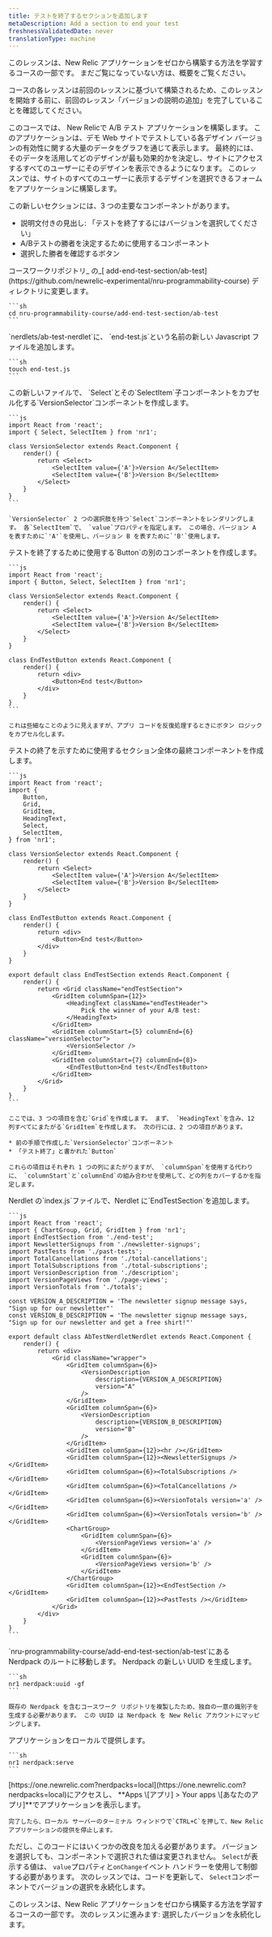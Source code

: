 ```yaml
---
title: テストを終了するセクションを追加します
metaDescription: Add a section to end your test
freshnessValidatedDate: never
translationType: machine
---
```


<Callout variant="tip">
  このレッスンは、New Relic アプリケーションをゼロから構築する方法を学習するコースの一部です。 まだご覧になっていない方は、概要をご覧ください。

  コースの各レッスンは前回のレッスンに基づいて構築されるため、このレッスンを開始する前に、前回のレッスン「バージョンの説明の追加」を完了していることを確認してください。
</Callout>

このコースでは、 New Relicで A/B テスト アプリケーションを構築します。 このアプリケーションは、デモ Web サイトでテストしている各デザイン バージョンの有効性に関する大量のデータをグラフを通じて表示します。 最終的には、そのデータを活用してどのデザインが最も効果的かを決定し、サイトにアクセスするすべてのユーザーにそのデザインを表示できるようになります。 このレッスンでは、サイトのすべてのユーザーに表示するデザインを選択できるフォームをアプリケーションに構築します。

この新しいセクションには、3 つの主要なコンポーネントがあります。

* 説明文付きの見出し: 「テストを終了するにはバージョンを選択してください」
* A/Bテストの勝者を決定するために使用するコンポーネント
* 選択した勝者を確認するボタン

<Steps>
  <Step>
    コースワークリポジトリ_ の_[ add-end-test-section/ab-test](https://github.com/newrelic-experimental/nru-programmability-course) ディレクトリに変更します。

    ```sh
    cd nru-programmability-course/add-end-test-section/ab-test
    ```
  </Step>

  <Step>
    `nerdlets/ab-test-nerdlet`に、 `end-test.js`という名前の新しい Javascript ファイルを追加します。

    ```sh
    touch end-test.js
    ```
  </Step>

  <Step>
    この新しいファイルで、 `Select`とその`SelectItem`子コンポーネントをカプセル化する`VersionSelector`コンポーネントを作成します。

    ```js
    import React from 'react';
    import { Select, SelectItem } from 'nr1';

    class VersionSelector extends React.Component {
        render() {
            return <Select>
                <SelectItem value={'A'}>Version A</SelectItem>
                <SelectItem value={'B'}>Version B</SelectItem>
            </Select>
        }
    }
    ```

    `VersionSelector` 2 つの選択肢を持つ`Select`コンポーネントをレンダリングします。 各`SelectItem`で、 `value`プロパティを指定します。 この場合、バージョン A を表すために`'A'`を使用し、バージョン B を表すために`'B'`使用します。
  </Step>

  <Step>
    テストを終了するために使用する`Button`の別のコンポーネントを作成します。

    ```js
    import React from 'react';
    import { Button, Select, SelectItem } from 'nr1';

    class VersionSelector extends React.Component {
        render() {
            return <Select>
                <SelectItem value={'A'}>Version A</SelectItem>
                <SelectItem value={'B'}>Version B</SelectItem>
            </Select>
        }
    }

    class EndTestButton extends React.Component {
        render() {
            return <div>
                <Button>End test</Button>
            </div>
        }
    }
    ```

    これは些細なことのように見えますが、アプリ コードを反復処理するときにボタン ロジックをカプセル化します。
  </Step>

  <Step>
    テストの終了を示すために使用するセクション全体の最終コンポーネントを作成します。

    ```js
    import React from 'react';
    import {
        Button,
        Grid,
        GridItem,
        HeadingText,
        Select,
        SelectItem,
    } from 'nr1';

    class VersionSelector extends React.Component {
        render() {
            return <Select>
                <SelectItem value={'A'}>Version A</SelectItem>
                <SelectItem value={'B'}>Version B</SelectItem>
            </Select>
        }
    }

    class EndTestButton extends React.Component {
        render() {
            return <div>
                <Button>End test</Button>
            </div>
        }
    }

    export default class EndTestSection extends React.Component {
        render() {
            return <Grid className="endTestSection">
                <GridItem columnSpan={12}>
                    <HeadingText className="endTestHeader">
                        Pick the winner of your A/B test:
                    </HeadingText>
                </GridItem>
                <GridItem columnStart={5} columnEnd={6} className="versionSelector">
                    <VersionSelector />
                </GridItem>
                <GridItem columnStart={7} columnEnd={8}>
                    <EndTestButton>End test</EndTestButton>
                </GridItem>
            </Grid>
        }
    }
    ```

    ここでは、3 つの項目を含む`Grid`を作成します。 まず、 `HeadingText`を含み、12 列すべてにまたがる`GridItem`を作成します。 次の行には、2 つの項目があります。

    * 前の手順で作成した`VersionSelector`コンポーネント
    * 「テスト終了」と書かれた`Button`

    これらの項目はそれぞれ 1 つの列にまたがりますが、 `columnSpan`を使用する代わりに、 `columnStart`と`columnEnd`の組み合わせを使用して、どの列をカバーするかを指定します。
  </Step>

  <Step>
    Nerdlet の`index.js`ファイルで、Nerdlet に`EndTestSection`を追加します。

    ```js
    import React from 'react';
    import { ChartGroup, Grid, GridItem } from 'nr1';
    import EndTestSection from './end-test';
    import NewsletterSignups from './newsletter-signups';
    import PastTests from './past-tests';
    import TotalCancellations from './total-cancellations';
    import TotalSubscriptions from './total-subscriptions';
    import VersionDescription from './description';
    import VersionPageViews from './page-views';
    import VersionTotals from './totals';

    const VERSION_A_DESCRIPTION = 'The newsletter signup message says, "Sign up for our newsletter"'
    const VERSION_B_DESCRIPTION = 'The newsletter signup message says, "Sign up for our newsletter and get a free shirt!"'

    export default class AbTestNerdletNerdlet extends React.Component {
        render() {
            return <div>
                <Grid className="wrapper">
                    <GridItem columnSpan={6}>
                        <VersionDescription
                            description={VERSION_A_DESCRIPTION}
                            version="A"
                        />
                    </GridItem>
                    <GridItem columnSpan={6}>
                        <VersionDescription
                            description={VERSION_B_DESCRIPTION}
                            version="B"
                        />
                    </GridItem>
                    <GridItem columnSpan={12}><hr /></GridItem>
                    <GridItem columnSpan={12}><NewsletterSignups /></GridItem>
                    <GridItem columnSpan={6}><TotalSubscriptions /></GridItem>
                    <GridItem columnSpan={6}><TotalCancellations /></GridItem>
                    <GridItem columnSpan={6}><VersionTotals version='a' /></GridItem>
                    <GridItem columnSpan={6}><VersionTotals version='b' /></GridItem>
                    <ChartGroup>
                        <GridItem columnSpan={6}>
                            <VersionPageViews version='a' />
                        </GridItem>
                        <GridItem columnSpan={6}>
                            <VersionPageViews version='b' />
                        </GridItem>
                    </ChartGroup>
                    <GridItem columnSpan={12}><EndTestSection /></GridItem>
                    <GridItem columnSpan={12}><PastTests /></GridItem>
                </Grid>
            </div>
        }
    }
    ```
  </Step>

  <Step>
    `nru-programmability-course/add-end-test-section/ab-test`にある Nerdpack のルートに移動します。
  </Step>

  <Step>
    Nerdpack の新しい UUID を生成します。

    ```sh
    nr1 nerdpack:uuid -gf
    ```

    既存の Nerdpack を含むコースワーク リポジトリを複製したため、独自の一意の識別子を生成する必要があります。 この UUID は Nerdpack を New Relic アカウントにマッピングします。
  </Step>

  <Step>
    アプリケーションをローカルで提供します。

    ```sh
    nr1 nerdpack:serve
    ```
  </Step>

  <Step>
    [https://one.newrelic.com?nerdpacks=local](https://one.newrelic.com?nerdpacks=local)にアクセスし、 **Apps \[アプリ] > Your apps \[あなたのアプリ]**でアプリケーションを表示します。

    完了したら、ローカル サーバーのターミナル ウィンドウで`CTRL+C`を押して、New Relic アプリケーションの提供を停止します。
  </Step>
</Steps>

ただし、このコードにはいくつかの改良を加える必要があります。 バージョンを選択しても、コンポーネントで選択された値は変更されません。 `Select`が表示する値は、 `value`プロパティと`onChange`イベント ハンドラーを使用して制御する必要があります。 次のレッスンでは、コードを更新して、 `Select`コンポーネントでバージョンの選択を永続化します。

<Callout variant="course">
  このレッスンは、New Relic アプリケーションをゼロから構築する方法を学習するコースの一部です。 次のレッスンに進みます: 選択したバージョンを永続化します。
</Callout>
